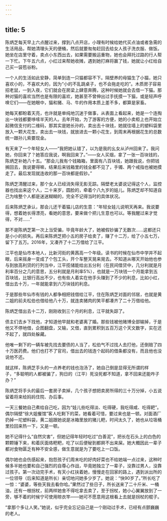 ```yaml
---
---
---
```

title: 5
---





陈炳芝每天早上六点醒过来，撑到八点开店，小理有时候给她代买点油或者急需的生活用品，帮她清理头天的便桶，然后就要匆匆赶回去给女人孩子洗衣服、做饭。她坐在店里守着，卖点小东西出去，如果需要搬运重物，她也会拜托过路的行人帮一下忙。下午五六点，小红过来帮她收摊，遇到她打麻将赢了钱，她就让小红给自己买一袋苞谷粉。

一个人的生活如此安静，简单到连一只猫都容不下。隔壁养的母猫生了小猫，她只喜欢小的，不喜欢大的，因为“小的不乱跳桌子，也不会拖走吃的”。木质房子容易招老鼠，一到入夜，它们就会在房梁上肆意奔腾，这种时候她就会去借一下猫。那种对猫的喜欢当然也是有限的喜欢，她甚至不曾伸出过手抚摸一下猫，或是轻声呼唤它们——在她眼中，猫和猪、马、牛的作用本质上差不多，都算是家畜。

她每天都盼着天亮，也许就是单纯地沉迷于做事，从表面上看起来，她是一个连掏出一块钱都要哆嗦半天的人。去年开始，为了游客的方便，她的小卖柜上也开始立起微信支付的二维码，那其实是她长孙的，卖出去十块钱，她就往墙上的塑料袋里放入一颗大花生，卖出去一块钱，就放进去一颗小花生，到周末再根据花生的总数统一跟孙儿索要现金。

有天来了一个年轻女人——“我把她认错了，以为是我的幺女从泸州回来了。我问她，你回来了？她答应我说，啊我回来了。”——女人买烟，拿了一张一百块钱的，陈炳芝补她八十五。“那会儿我有个钱箱箱，里面有八百块钱，她跟我说，你把钱搁回去，我说要得嘛，结果后来钱箱里的钱全都不见了，手镯、两个戒指也被她摸走了。最后发现就连收的那一百块都是假钞。”

陈炳芝清醒过来，那个女人已经消失得无影无踪。隔壁老太婆说记得这个人，监控器也找出来这个人，二十来岁，圆脸的，牵着个八九岁的娃儿。陈炳芝却不知道自己为啥整个人都是迷迷糊糊的，完全不记得当时的具体状况。

后来陈炳芝承认，那会儿还干着猫儿店的生意：“年轻女娃儿说明天再来。我说要得，想着她长得漂亮，看她的意思，要来做个把儿生意也可以。等我醒过来才觉得，不对……”

那不是陈炳芝第一次上当受骗，毕竟年龄大了，她被假钞骗了无数次……这都还只是小小的损失。再后来陈炳芝把小五的房子给卖了，赚了十二万，给了小五七万，留下了五万。2016年，又凑齐了十二万借给了江平。

江平也是仙市本地人，比新河街的黄茜高一个年级。读书的时候在仙市中学并不起眼，后来摇身一变成了个包工头，开个车整天晃来晃去。不知道从哪天开始他也参与到放高利贷的行列当中，江平揽储能给出五分利（在民间借贷中，几分利就是月利率百分之几的意思，五分利就是月利率5%），也就是一万块钱一个月能拿到五百块钱，比银行高出不少，也有些人着实在他手头赚到了不少的利息，比如小红，借出去十万，一年就能拿到六万块钱的利息。

于是那些年仙市有钱的人都争相把钱借给江平，住在陈炳芝对面的邻居，也就是黄二姐的前夫松伯也借给他八十万，就连卖猪肉的笑平都凑齐了二十万借给他。

陈炳芝借出去十二万，刚刚收到三个月的利息，江平就失踪了。

债主们去乡下找他，才知道他早就和老婆离了婚。那些钱被他赌博全部输掉，于是他又不停地借，企图翻盘，又输，又借，直到累积到五百万这个天文数字，实在还不起了，就四处躲藏。

他唯一剩下的一辆车被先找去要债的人当了，松伯气不过找人去打他，还倒赔了四十万医药费。他们也打不了官司，借出去的钱连个起码的借条都没有，而且他也没说他不还。

就这样，陈炳芝手头的一点养老的钱也泡汤了，她自己倒是显得无所谓的样子，“多聪明的人都被骗了，狗日的（江平）死没死都不知道，拿不回来还能咋子办？”

陈炳芝将手头的最后一套房子卖掉，几个孩子想把卖房所得的三十万分掉，小五说留着将来给妈妈住院、办后事。

一天三餐她自己煮给自己吃，因为“娃儿些吃得淡、吃得硬，我吃得咸、吃得耙”。偶尔隔壁“徐大姐餐馆”客人吃剩下的菜，她看着可惜，要过来也是一顿。对面酒厂扔掉一坨塑料袋，黄二姐跟她说是冰箱里放的猪儿粑，时间太久了，她也从垃圾桶里捡回来热一下，又是一顿。

她不记得什么“自然灾害”，但她记得年轻时吃过“白善泥”，把长在石头上的白色的颗颗锤下来，和着灰面烙粑粑，吃了以后便秘到都屙不出来屎。她大概因此一辈子都对食物匮乏有种不安全感，做生意就是为了要吃上一口饭。

偶尔她也会伤感起来，抱怨孩子们周末吃的好肉好菜也不给她端一点过来，这种时候多半她也要和自己强烈的自尊心作战，毕竟她独立了一辈子，没靠过男人，没靠过孩子。第一次动完手术，有天小红扶着她，慢慢走在回家的路上，遇到派出所的一位领导（后来知道是所长）亲切地问她多少岁了。她说：“快90岁了。”所长吃了一惊：“婆婆，等些天我去看你哈。”果然过了些日子，所长送来了二十斤米、一桶油，还有一根拐杖，前两样她舍不得吃拿去卖了，至于拐杖，她小心翼翼放到了一旁，够不着的时候宁可使用晾衣竿——她可不愿意用这根看上去就是拐杖的棍子。

“拿那个多让人笑。”她说，似乎完全忘记自己是一个刚动过手术，已经有点颤巍巍的老人。